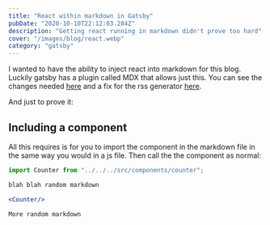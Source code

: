 ```yaml
---
title: "React within markdown in Gatsby"
pubDate: "2020-10-10T22:12:03.284Z"
description: "Getting react running in markdown didn't prove too hard"
cover: "/images/blog/react.webp"
category: "gatsby"
---
```



I wanted to have the ability to inject react into markdown for this blog. Luckily gatsby has a plugin called MDX that allows just this. You can see the changes needed [here](https://github.com/stevejhiggs/blog/commit/f538cb0b86f357192580ee42bc7bdddada87a741) and a fix for the rss generator [here](https://github.com/stevejhiggs/blog/commit/768f90f3b17000c21d0c644716e0f3b64a4e8937).

And just to prove it:

<Counter client:load />

## Including a component

All this requires is for you to import the component in the markdown file in the same way you would in a js file. Then call the the component as normal:

```jsx
import Counter from "../../../src/components/counter";

blah blah random markdown

<Counter/>

More random markdown
```
